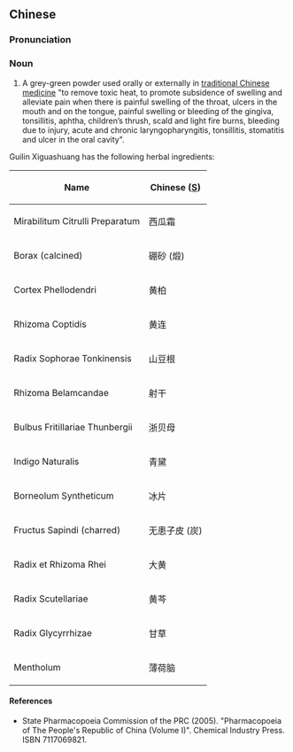 ==Chinese==
{{zh-forms}}

===Pronunciation===
{{zh-pron
|m=guìlín xīguāshuāng
|cat=n
}}

===Noun===
{{zh-noun}}

# A grey-green powder used orally or externally in [[traditional Chinese medicine]] "to remove toxic heat, to promote subsidence of swelling and alleviate pain when there is painful swelling of the throat, ulcers in the mouth and on the tongue, painful swelling or bleeding of the gingiva, tonsillitis, aphtha, children’s thrush, scald and light fire burns, bleeding due to injury, acute and chronic laryngopharyngitis, tonsillitis, stomatitis and ulcer in the oral cavity".

Guilin Xiguashuang has the following herbal ingredients:

{| class="wikitable sortable"
|-
!Name
!Chinese ([[Simplified Chinese|S]])
|-
|Mirabilitum Citrulli Preparatum
|西瓜霜
|-
|Borax (calcined)
|硼砂 (煅)
|-
|Cortex Phellodendri
|黄柏
|-
|Rhizoma Coptidis
|黄连
|-
|Radix Sophorae Tonkinensis
|山豆根
|-
|Rhizoma Belamcandae
|射干
|-
|Bulbus Fritillariae Thunbergii
|浙贝母
|-
|Indigo Naturalis
|青黛
|-
|Borneolum Syntheticum
|冰片
|-
|Fructus Sapindi (charred)
|无患子皮 (炭)
|-
|Radix et Rhizoma Rhei
|大黄
|-
|Radix Scutellariae
|黄芩
|-
|Radix Glycyrrhizae
|甘草
|-
|Mentholum
|薄荷脑
|}

====References====
* State Pharmacopoeia Commission of the PRC (2005). "Pharmacopoeia of The People's Republic of China (Volume I)". Chemical Industry Press. ISBN 7117069821.